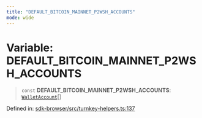 ```yaml
---
title: "DEFAULT_BITCOIN_MAINNET_P2WSH_ACCOUNTS"
mode: wide
---
```

  
# Variable: DEFAULT\_BITCOIN\_MAINNET\_P2WSH\_ACCOUNTS

> `const` **DEFAULT\_BITCOIN\_MAINNET\_P2WSH\_ACCOUNTS**: [`WalletAccount`](../WalletAccount/readme)[]

Defined in: [sdk-browser/src/turnkey-helpers.ts:137](https://github.com/tkhq/sdk/blob/main/packages/sdk-browser/src/turnkey-helpers.ts#L137)
